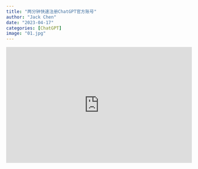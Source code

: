 ```yaml
---
title: "两分钟快速注册ChatGPT官方账号"
author: "Jack Chen"
date: "2023-04-17"
categories: [ChatGPT]
image: "01.jpg"
---
```


<div style="padding:62.5% 0 0 0;position:relative;"><iframe src="https://player.vimeo.com/video/818654741?h=5c7ebe6a2d&amp;badge=0&amp;autopause=0&amp;player_id=0&amp;app_id=58479" frameborder="0" allow="autoplay; fullscreen; picture-in-picture" allowfullscreen style="position:absolute;top:0;left:0;width:100%;height:100%;" title="两分钟百分百快速注册ChatGPT官方账号"></iframe></div><script src="https://player.vimeo.com/api/player.js"></script>